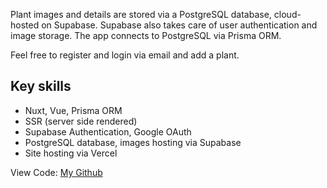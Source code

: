 Plant images and details are stored via a PostgreSQL database, cloud-hosted on Supabase. Supabase also takes care of user authentication and image storage. The app connects to PostgreSQL via Prisma ORM.

Feel free to register and login via email and add a plant.

## Key skills

- Nuxt, Vue, Prisma ORM
- SSR (server side rendered)
- Supabase Authentication, Google OAuth
- PostgreSQL database, images hosting via Supabase
- Site hosting via Vercel

View Code: [My Github](https://github.com/ddavisj/growBook)
